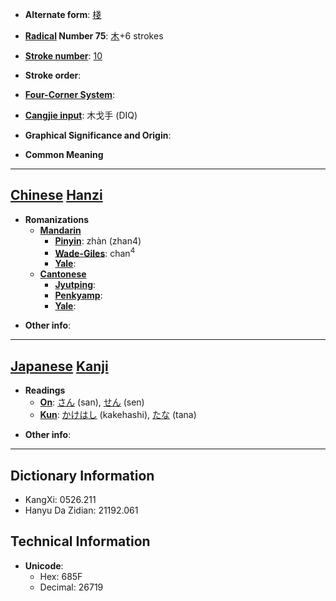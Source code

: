 * '''Alternate form''': [[棧]]

* '''[[Wiktionary:Chinese radical index| Radical]] Number 75''': [[Wiktionary:Chinese radical index 木|木]]+6 strokes

* '''[[Wiktionary:Chinese total strokes index|Stroke number]]''': [[Wiktionary:Chinese total strokes index 10|10]]

* '''Stroke order''': 

* '''[[Wiktionary:Chinese four corner index|Four-Corner System]]''': 

* '''[[Wiktionary:Chinese Cangjie index|Cangjie input]]''': 木戈手 (DIQ)

* '''Graphical Significance and Origin''': 

* '''Common Meaning'''

----

== [[Chinese]] [[Hanzi]] ==

* '''Romanizations'''
** '''[[Mandarin]]'''
*** '''[[Pinyin]]''': zhàn (zhan4)
*** '''[[Wade-Giles]]''': chan<sup>4</sup>
*** '''[[Yale]]''': 
** '''[[Cantonese]]'''
*** '''[[Jyutping]]''':
*** '''[[Penkyamp]]''': 
*** '''[[Yale]]''': 

* '''Other info''': 

----

== [[Japanese]] [[Kanji]] ==

* '''Readings'''
** '''[[On]]''': [[さん]] (san), [[せん]] (sen)
** '''[[Kun]]''': [[かけはし]] (kakehashi), [[たな]] (tana)

* '''Other info''':  

----

== Dictionary Information ==

* KangXi: 0526.211
* Hanyu Da Zidian: 21192.061

== Technical Information ==

* '''Unicode''':
** Hex: 685F
** Decimal: 26719